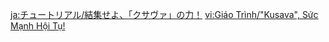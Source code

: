 {{Tutorial
|title    = Powers of Kusava, Converge!
|subtitle = Exploration Knowledge
|type     = Adventure
|icon     = Icon Tutorial Combat.png
|about    = "Kusava"
|image1   = Tutorial Powers of Kusava, Converge!.png
|text1    = You finally get to go on an adventure with [[Aranaga]], [[Aranakin]], and [[Aragaru]].<br>Use the [["Kusava"|Kusava]] at the appropriate places to call upon the powers of the 3 Aranara. By {{Color|help|switching}} the abilities of the Kusava, you can choose the Aranara whose help you need.<br>Delve deeper into [[Mawtiyima]] alongside your Aranara friends!
|sort     = 6165
}}
<noinclude>
<!-- interwikis -->
[[ja:チュートリアル/結集せよ、「クサヴァ」の力！]]
[[vi:Giáo Trình/"Kusava", Sức Mạnh Hội Tụ!]]
</noinclude>